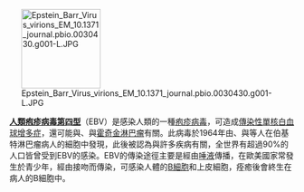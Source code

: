 <div style="float:right;margin-left:0.5em;">
[[File:Epstein_Barr_Virus_virions_EM_10.1371_journal.pbio.0030430.g001-L.JPG|140px]]
</div>

'''[[人類疱疹病毒第四型|人類疱疹病毒第四型]]'''（EBV）是感染人類的一種[[疱疹病毒科|疱疹病毒]]，可造成[[傳染性單核白血球增多症|傳染性單核白血球增多症]]，還可能與{{le|伯基特淋巴瘤|Burkitt lymphoma}}、{{le|噬血细胞性淋巴组织细胞增生症|hemophagocytic lymphohistiocytosis}}與[[霍奇金淋巴瘤|霍奇金淋巴瘤]]有關。此病毒於1964年由{{le|安東尼·愛潑斯坦|Anthony Epstein}}、{{le|伊馮娜·巴爾|Yvonne Barr}}與{{le|伯特·阿充|Bert Achong}}等人在伯基特淋巴瘤病人的細胞中發現，此後被認為與許多疾病有關，全世界有超過90%的人口皆曾受到EBV的感染。EBV的傳染途徑主要是經由[[唾液|唾液]]傳播，在歐美國家常發生於青少年，經由接吻而傳染，可感染人體的[[B細胞|B細胞]]和上皮細胞，痊癒後會終生{{tsl|en|Virus latency|病毒潛伏|潛伏}}在病人的B細胞中。